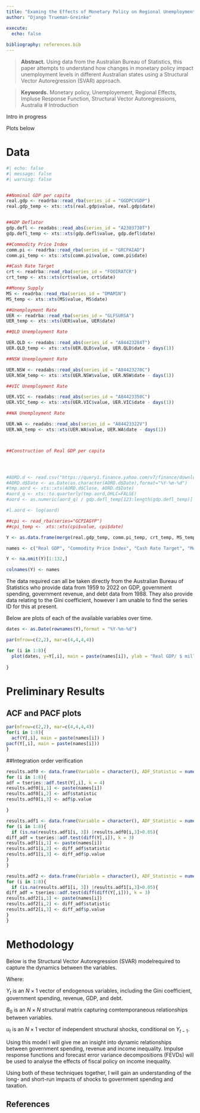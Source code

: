 ```yaml
---
title: "Examing the Effects of Monetary Policy on Regional Unemployment in Australia: A Structural Vector Autoregression Analysis"
author: "Django Trueman-Greinke"

execute:
  echo: false
  
bibliography: references.bib
---
```


> **Abstract.** Using data from the Australian Bureau of Statistics, this paper attempts to understand how changes in monetary policy impact unemployment levels in different Australian states using a Structural Vector Autoregression (SVAR) approach.

> **Keywords.** Monetary policy, Unemployement, Regional Effects, Impluse Response Function, Structural Vector Autoregressions, Australia
# Introduction

Intro in progress

Plots below


# Data
``` r
#| echo: false
#| message: false
#| warning: false


##Nominal GDP per capita
real.gdp <- readrba::read_rba(series_id = "GGDPCVGDP") 
real.gdp_temp <- xts::xts(real.gdp$value, real.gdp$date)


##GDP Deflator
gdp.defl <- readabs::read_abs(series_id = "A2303730T") 
gdp.defl_temp <- xts::xts(gdp.defl$value, gdp.defl$date) 

##Commodity Price Index
comm.pi <- readrba::read_rba(series_id = "GRCPAIAD") 
comm.pi_temp <- xts::xts(comm.pi$value, comm.pi$date)

##Cash Rate Target
crt <- readrba::read_rba(series_id = "FOOIRATCR") 
crt_temp <- xts::xts(crt$value, crt$date)

##Money Supply
MS <- readrba::read_rba(series_id = "DMAM1N") 
MS_temp <- xts::xts(MS$value, MS$date)

##Unemployment Rate
UER <- readrba::read_rba(series_id = "GLFSURSA") 
UER_temp <- xts::xts(UER$value, UER$date)

##QLD Unemployment Rate

UER.QLD <- readabs::read_abs(series_id = "A84423284T") 
UER.QLD_temp <- xts::xts(UER.QLD$value, UER.QLD$date - days(1))

##NSW Unemployment Rate

UER.NSW <- readabs::read_abs(series_id = "A84423270C") 
UER.NSW_temp <- xts::xts(UER.NSW$value, UER.NSW$date - days(1))

##VIC Unemployment Rate

UER.VIC <- readabs::read_abs(series_id = "A84423350C") 
UER.VIC_temp <- xts::xts(UER.VIC$value, UER.VIC$date - days(1))

##WA Unemployment Rate

UER.WA <- readabs::read_abs(series_id = "A84423322V") 
UER.WA_temp <- xts::xts(UER.WA$value, UER.WA$date - days(1))



##Construction of Real GDP per capita




#AORD.d <- read.csv("https://query1.finance.yahoo.com/v7/finance/download/AAPL?period1=631152000&period2=1672444800&interval=1d&events=history&includeAdjustedClose=true")
#AORD.d$Date <- as.Date(as.character(AORD.d$Date),format="%Y-%m-%d")
#tmp.aord <- xts::xts(AORD.d$Close, AORD.d$Date) 
#aord_q <- xts::to.quarterly(tmp.aord,OHLC=FALSE)
#aord <- as.numeric(aord_q) / gdp.defl_temp[123:length(gdp.defl_temp)]

#l.aord <- log(aord)

##cpi <- read_rba(series="GCPIAGYP")
##cpi_temp <-  xts::xts(cpi$value, cpi$date)

Y <- as.data.frame(merge(real.gdp_temp, comm.pi_temp, crt_temp, MS_temp, UER.QLD_temp, UER.NSW_temp, UER.VIC_temp, UER.WA_temp))

names <- c("Real GDP", "Commodity Price Index", "Cash Rate Target", "Money Supply", "Unemployment Rate: Queensland", "Unemployment Rate: New South Wales","Unemployment Rate: Victoria","Unemployment Rate: Western Australia")

Y <- na.omit(Y)[1:132,]

colnames(Y) <- names

```
The data required can all be taken directly from the Australian Bureau of Statistics who provide data from 1959 to 2022 on GDP, government spending, government revenue, and debt data from 1988. 
They also provide data relating to the Gini coefficient, however I am unable to find the series ID for this at present.

Below are plots of each of the available variables over time.

``` r

dates <- as.Date(rownames(Y),format = "%Y-%m-%d")

par(mfrow=c(2,2), mar=c(4,4,4,4))

for (i in 1:8){
  plot(dates, y=Y[,i], main = paste(names[i]), ylab = "Real GDP/ $ million",xlab = "Date",type = "l",col = "blue",lwd = 2)
  
}

```

# Preliminary Results
## ACF and PACF plots
```r



par(mfrow=c(2,2), mar=c(4,4,4,4))
for(i in 1:8){
  acf(Y[,i], main = paste(names[i]) )
pacf(Y[,i], main = paste(names[i]))
}

```
##Integration order verification

```r

results.adf0 <- data.frame(Variable = character(), ADF_Statistic = numeric(), p_value = numeric())
for (i in 1:8){
adf = tseries::adf.test(Y[,i], k = 4)
results.adf0[i,1] <- paste(names[i])
results.adf0[i,2] <- adf$statistic
results.adf0[i,3] <- adf$p.value

}

results.adf1 <- data.frame(Variable = character(), ADF_Statistic = numeric(), p_value = numeric())
for (i in 1:8){
  if (is.na(results.adf1[i, 3]) |results.adf0[i,3]>0.05){
diff_adf = tseries::adf.test(diff(Y[,i]), k = 3)
results.adf1[i,1] <- paste(names[i])
results.adf1[i,2] <- diff_adf$statistic
results.adf1[i,3] <- diff_adf$p.value
}
}

results.adf2 <- data.frame(Variable = character(), ADF_Statistic = numeric(), p_value = numeric())
for (i in 1:8){
  if (is.na(results.adf1[i, 3]) |results.adf1[i,3]>0.05){
diff_adf = tseries::adf.test(diff(diff(Y[,i])), k = 3)
results.adf2[i,1] <- paste(names[i])
results.adf2[i,2] <- diff_adf$statistic
results.adf2[i,3] <- diff_adf$p.value
}
}

```
# Methodology

Below is the Structural Vector Autoregression (SVAR) modelrequired to capture the dynamics between the variables.

\begin{align}
B_0 Y_t = b_0 + B_1 y_{t-1} +\dots +B_p y_{t-p} + u_t
\end{align}
\begin{align}
u_t|Y_{t-1}~iid(0_N,I_N)
\end{align}

Where:


$Y_{t}$ is an $N\times 1$ vector of endogenous variables, including the Gini coefficient, government spending, revenue, GDP, and debt.

$B_0$ is an $N \times N$ structural matrix capturing comtemporaneous relationships between variables.

$u_t$ is an $N\times 1$ vector of independent structural shocks, conditional on $Y_{t-1}$.

Using this model I will give me an insight into dynamic relationships between government spending, revenue and income inequality. Impulse response functions and forecast error variance decompositions (FEVDs) will be used to analyse the effects of fiscal policy on income inequality.

Using both of these techniques together, I will gain an understanding of the long- and short-run impacts of shocks to government spending and taxation.


## References {.unnumbered}
